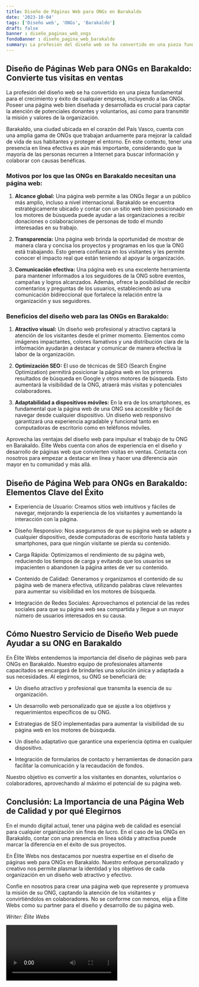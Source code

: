 ```yaml
---
title: Diseño de Páginas Web para ONGs en Barakaldo
date: '2023-10-04'
tags: ['Diseño web', 'ONGs', 'Barakaldo']
draft: false
banner : diseño_paginas_web_ongs
fondoBanner : diseño_pagina_web_barakaldo
summary: La profesión del diseño web se ha convertido en una pieza fundamental para el crecimiento y éxito de cualquier empresa, incluyendo a las ONGs. Poseer una página web bien diseñada y desarrollada es crucial para captar la atención de potenciales donantes y voluntarios, así como para transmitir la misión y valores de la organización.
---
```


## Diseño de Páginas Web para ONGs en Barakaldo: Convierte tus visitas en ventas

La profesión del diseño web se ha convertido en una pieza fundamental para el crecimiento y éxito de cualquier empresa, incluyendo a las ONGs. Poseer una página web bien diseñada y desarrollada es crucial para captar la atención de potenciales donantes y voluntarios, así como para transmitir la misión y valores de la organización.

Barakaldo, una ciudad ubicada en el corazón del País Vasco, cuenta con una amplia gama de ONGs que trabajan arduamente para mejorar la calidad de vida de sus habitantes y proteger el entorno. En este contexto, tener una presencia en línea efectiva es aún más importante, considerando que la mayoría de las personas recurren a Internet para buscar información y colaborar con causas benéficas.

### Motivos por los que las ONGs en Barakaldo necesitan una página web:

1. **Alcance global:** Una página web permite a las ONGs llegar a un público más amplio, incluso a nivel internacional. Barakaldo se encuentra estratégicamente ubicado y contar con un sitio web bien posicionado en los motores de búsqueda puede ayudar a las organizaciones a recibir donaciones o colaboraciones de personas de todo el mundo interesadas en su trabajo.

2. **Transparencia:** Una página web brinda la oportunidad de mostrar de manera clara y concisa los proyectos y programas en los que la ONG está trabajando. Esto genera confianza en los visitantes y les permite conocer el impacto real que están teniendo al apoyar la organización.

3. **Comunicación efectiva:** Una página web es una excelente herramienta para mantener informados a los seguidores de la ONG sobre eventos, campañas y logros alcanzados. Además, ofrece la posibilidad de recibir comentarios y preguntas de los usuarios, estableciendo así una comunicación bidireccional que fortalece la relación entre la organización y sus seguidores.

### Beneficios del diseño web para las ONGs en Barakaldo:

1. **Atractivo visual:** Un diseño web profesional y atractivo captará la atención de los visitantes desde el primer momento. Elementos como imágenes impactantes, colores llamativos y una distribución clara de la información ayudarán a destacar y comunicar de manera efectiva la labor de la organización.

2. **Optimización SEO:** El uso de técnicas de SEO (Search Engine Optimization) permitirá posicionar la página web en los primeros resultados de búsqueda en Google y otros motores de búsqueda. Esto aumentará la visibilidad de la ONG, atraerá más visitas y potenciales colaboradores.

3. **Adaptabilidad a dispositivos móviles:** En la era de los smartphones, es fundamental que la página web de una ONG sea accesible y fácil de navegar desde cualquier dispositivo. Un diseño web responsivo garantizará una experiencia agradable y funcional tanto en computadoras de escritorio como en teléfonos móviles.

Aprovecha las ventajas del diseño web para impulsar el trabajo de tu ONG en Barakaldo. Élite Webs cuenta con años de experiencia en el diseño y desarrollo de páginas web que convierten visitas en ventas. Contacta con nosotros para empezar a destacar en línea y hacer una diferencia aún mayor en tu comunidad y más allá.

<GifSeo />

<Cta />

## Diseño de Página Web para ONGs en Barakaldo: Elementos Clave del Éxito

- Experiencia de Usuario: Creamos sitios web intuitivos y fáciles de navegar, mejorando la experiencia de los visitantes y aumentando la interacción con la página.

- Diseño Responsivo: Nos aseguramos de que su página web se adapte a cualquier dispositivo, desde computadoras de escritorio hasta tablets y smartphones, para que ningún visitante se pierda su contenido.

- Carga Rápida: Optimizamos el rendimiento de su página web, reduciendo los tiempos de carga y evitando que los usuarios se impacienten o abandonen la página antes de ver su contenido.

- Contenido de Calidad: Generamos y organizamos el contenido de su página web de manera efectiva, utilizando palabras clave relevantes para aumentar su visibilidad en los motores de búsqueda.

- Integración de Redes Sociales: Aprovechamos el potencial de las redes sociales para que su página web sea compartida y llegue a un mayor número de usuarios interesados en su causa.

## Cómo Nuestro Servicio de Diseño Web puede Ayudar a su ONG en Barakaldo

En Élite Webs entendemos la importancia del diseño de páginas web para ONGs en Barakaldo. Nuestro equipo de profesionales altamente capacitados se encargará de brindarles una solución única y adaptada a sus necesidades. Al elegirnos, su ONG se beneficiará de:

- Un diseño atractivo y profesional que transmita la esencia de su organización.

- Un desarrollo web personalizado que se ajuste a los objetivos y requerimientos específicos de su ONG.

- Estrategias de SEO implementadas para aumentar la visibilidad de su página web en los motores de búsqueda.

- Un diseño adaptativo que garantice una experiencia óptima en cualquier dispositivo.

- Integración de formularios de contacto y herramientas de donación para facilitar la comunicación y la recaudación de fondos.

Nuestro objetivo es convertir a los visitantes en donantes, voluntarios o colaboradores, aprovechando al máximo el potencial de su página web.

## Conclusión: La Importancia de una Página Web de Calidad y por qué Elegirnos

En el mundo digital actual, tener una página web de calidad es esencial para cualquier organización sin fines de lucro. En el caso de las ONGs en Barakaldo, contar con una presencia en línea sólida y atractiva puede marcar la diferencia en el éxito de sus proyectos.

En Élite Webs nos destacamos por nuestra expertise en el diseño de páginas web para ONGs en Barakaldo. Nuestro enfoque personalizado y creativo nos permite plasmar la identidad y los objetivos de cada organización en un diseño web atractivo y efectivo.

Confíe en nosotros para crear una página web que represente y promueva la misión de su ONG, captando la atención de los visitantes y convirtiéndolos en colaboradores. No se conforme con menos, elija a Élite Webs como su partner para el diseño y desarrollo de su página web.

_Writer: Élite Webs_

<Video />

<CtaBot job='ONGs' city='Barakaldo'/>

<Gmaps query='Barakaldo+españa+maps' />